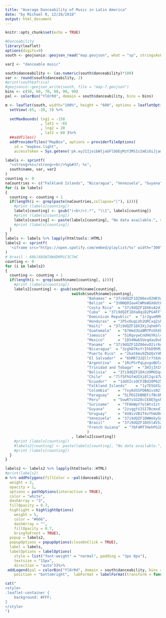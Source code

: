 ```yaml
---
title: "Average Danceability of Music in Latin America"
date: "by Michael R, 12/26/2018"
output: html_document
---
```


```r
knitr::opts_chunk$set(echo = TRUE)
```

```r
#Danceability
library(leaflet)
options(digits=9)
south <- geojsonio::geojson_read("map.geojson", what = "sp", stringsAsFactors = FALSE)

var2 <- "danceable music"

south$danceability <- (as.numeric(south$danceability)*100)
var <- round(south$danceability, 2)
#print(south$africa)
#geojsonio::geojson_write(south, file = "map-7.geojson")
bins <- c(50, 60, 70, 80, 90, 99)
pal <- colorBin("YlOrRd", domain = south$danceability, bins = bins)

m <- leaflet(south, width="100%", height = "600", options = leafletOptions(minZoom = 2, maxZoom = 5)) %>%
  setView(-65, -20, 3) %>%
  
  setMaxBounds( lng1 = -150
                , lat1 = -65
                , lng2 = 20
                , lat2 = 60 )%>%
  ##addTiles()
  addProviderTiles("MapBox", options = providerTileOptions(
    id = "mapbox.light",
    accessToken = Sys.getenv('pk.eyJ1IjoibWljaGFlbDEyMzY3MSIsImEiOiJjam56MjBlZXAwNDQyM2ttenVybW44cWFiIn0.l4JYw43bI6Ss1NJlJ-8Kdw')))

labels <- sprintf(
  "<strong>%s</strong><br/>%g&#37; %s",
  south$name, var, var2
)
counting <- 0
naCountries <- c("Falkland Islands", "Nicaragua", "Venezuela", "Guyana", "Suriname", "French Guiana", "Belize", "Jamaica", "Cuba", "Bahamas", "Haiti", "Puerto Rico")
for (i in labels)
{
  counting <- counting + 1
  if(length(i <- grep(paste(naCountries,collapse="|"), i))){
    #print (labels[counting])
    labels[counting] <- gsub("(<br/>).*", "\\1", labels[counting])
    #print (labels[counting])
    labels[counting] <- paste(labels[counting], "No data available.", sep = "")
    #print (labels[counting])
  }
}
labels <- labels %>% lapply(htmltools::HTML)
labels2 <- sprintf(
  '<iframe src="https://open.spotify.com/embed/playlist/%s" width="300" height="240" frameborder="0" allowtransparency="true" allow="encrypted-media"></iframe>', south$name
)
# brazil : 68kJ4ASW7AWdDKMiC3C7mC
counting <- 0
for (i in labels2)
{
  counting <- counting + 1
  if(length(i <- grep(south$name[counting], i))){
    #print (labels[counting])
    labels2[counting] <- gsub(south$name[counting],
                              switch(south$name[counting],
                                     "Bahamas" = "37i9dQZF1DZ06evO2HEVwI",             
                                     "Belize"  = "3YNNQ0Iew4lWMxWGX6UtFj",              
                                     "Costa Rica"  = "37i9dQZF1DX6vA2dIuojVg",          
                                     "Cuba"  = "37i9dQZF1DXa8qiD2PG4FF",                
                                     "Dominican Republic"  = "1rJgueRMCIN6a501E6ydpJ",
                                     "Honduras"  = "1PSvOuqLUh2URCxq2shiNB",           
                                     "Haiti"   = "37i9dQZF1DX3XjJqhm9fqD",             
                                     "Guatemala"   = "67Hmd3UaBM7Po5hXkl1JoS",         
                                     "Jamaica"     = "5iRqvywCnUHGYKslcohxj4",         
                                     "Mexico"      = "1D54Nwb5Uvqdau9vDzsVco",        
                                     "Panama"  = "37i9dQZF1DZ06evO2ir6uw",
                                     "Nicaragua"  = "3zghD7KxYrIhkD9hM2o6zY",
                                     "Puerto Rico"  = "2kat6mu9ZbUQxY4N1knxKJ",
                                     "El Salvador"  = "6hMR732Qllr7t6Xo7x5J5D",
                                     "Argentina"   = "1RcPSrPqLpvgoBUldrLJAp",        
                                     "Trinidad and Tobago"  = "3H3jIhI9iY1RpAKvd1F11q",
                                     "Bolivia"   = "37i9dQZF1DXcU9MUSqc5Ok",           
                                     "Chile"   = "7lf5FhGfmUIXi8l2qc47WB",             
                                     "Ecuador"   = "1ddXIcsOCFZBd20P625L7o",           
                                     "Falkland Islands"    = "1y7E5GXSac77FzesM2ASjx",
                                     "Colombia"    = "7xy6dSSFD6N1vsN2774RvJ",         
                                     "Paraguay"    = "5LPEGIkBNEFifBc6NZhkXv",         
                                     "Peru"      = "5owR7sSGZ0cCE8E5gsNW8x",           
                                     "Suriname"    = "7FAkWpY7olWtvIztfBpTz2",         
                                     "Guyana"      = "2zsqgtV2SI7BcmxdI9R5IT",        
                                     "Uruguay"     = "4U8ivVB1T4vYhmUOduvrXW",         
                                     "Venezuela"   = "37i9dQZF1DWWekySnB4xpt",         
                                     "Brazil"      = "37i9dQZF1DX5lAV5ZGu9ik",         
                                     "French Guiana"  = "7bF4MT7HehPG1EfrRQykCT"
                                     )
                              , labels2[counting])
    #print (labels[counting])
    #labels2[counting] <- paste(labels[counting], "No data available.", sep = "")
    #print (labels[counting])
  }
}

labels2 <- labels2 %>% lapply(htmltools::HTML)
#print(labels2)
m %>% addPolygons(fillColor = ~pal(danceability),
  weight = 2,
  opacity = 1,
  options = pathOptions(interactive = TRUE),
  color = "white",
  dashArray = "3",
  fillOpacity = 0.7,
  highlight = highlightOptions(
    weight = 5,
    color = "#666",
    dashArray = "",
    fillOpacity = 0.7,
    bringToFront = TRUE),
  popup = labels2,
  popupOptions = popupOptions(closeOnClick = TRUE),
  label = labels,
  labelOptions = labelOptions(
    style = list("font-weight" = "normal", padding = "3px 8px"),
    textsize = "15px",
    direction = "auto"))%>%
 addLegend(pal = colorBin("YlOrRd", domain = south$danceability, bins = bins, reverse = TRUE), values = ~danceability, opacity = 0.7, title = "Average Danceability of Music<br>by Percentage",
    position = "bottomright",  labFormat = labelFormat(transform = function(x) sort(x, decreasing = TRUE)))
```
```r
cat("
<style>
.leaflet-container {
    background: #FFF;
}
</style>
")
```
